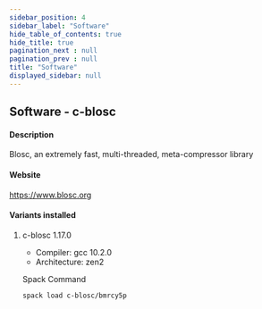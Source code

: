 ```yaml
---
sidebar_position: 4
sidebar_label: "Software"
hide_table_of_contents: true
hide_title: true
pagination_next : null
pagination_prev : null
title: "Software"
displayed_sidebar: null
---
```


## Software - c-blosc


#### Description
Blosc, an extremely fast, multi-threaded, meta-compressor library

#### Website
https://www.blosc.org

#### Variants installed

1. c-blosc 1.17.0

    - Compiler: gcc 10.2.0
    - Architecture: zen2

    Spack Command
    ```bash
    spack load c-blosc/bmrcy5p
    ```
